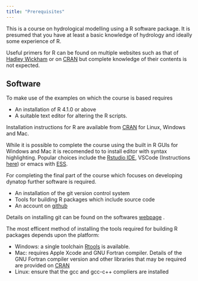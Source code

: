 ```yaml
---
title: "Prerequisites"
---
```


This is a course on hydrological modelling using a R software package.
It is presumed that you have at least a basic knowledge of hydrology and
ideally some experience of R.

Useful primers for R can be found on multiple websites such as that of
[Hadley Wickham](https://adv-r.hadley.nz/) or on
[CRAN](https://cran.r-project.org/doc/manuals/r-release/R-intro.pdf) but
complete knowledge of their contents is not expected.

## Software

To make use of the examples on which the course is based requires

- An installation of R 4.1.0 or above
- A suitable text editor for altering the R scripts.

Installation instructions for R are available from
[CRAN](https://cran.r-project.org/) for Linux, Windows and Mac.

While it is possible to complete the course using the built in R GUIs for
Windows and Mac it is recomended to to install editor with syntax
highlighting. Popular choices include the [Rstudio
IDE](https://www.rstudio.com/products/rstudio/download/#download), VSCode
(Instructions
[here](https://www.r-bloggers.com/2021/01/setup-visual-studio-code-to-run-r-on-vscode-2021/))
or emacs with [ESS](https://ess.r-project.org/index.php?Section=home).

For completing the final part of the course which focuses on developing
dynatop further software is required. 

- An installation of the git version control system
- Tools for building R packages which include source code
- An account on [github](https://github.com/)

Details on installing git can be found on the softwares [webpage](https://git-scm.com/downloads)
.

The most efficent method of installing the tools required for building R
packages depends upon the platform:

- Windows: a single toolchain
 [Rtools](https://cran.r-project.org/bin/windows/Rtools/) is available.
- Mac: requires Apple Xcode and GNU Fortran compiler. Details of the GNU
  Fortran compiler version and other libraries that may be required are
  provided on [CRAN](https://mac.r-project.org/tools/)
- Linux: ensure that the gcc and gcc-c++ compliers are installed

